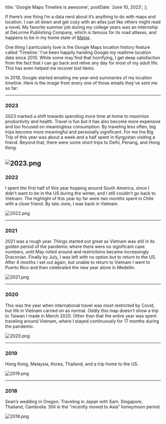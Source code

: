 
  title: 'Google Maps Timeline is awesome',
  postDate: 'June 10, 2023',
};

If there’s one thing I’m a data nerd about it’s anything to do with maps and location. I can sit down and get cozy with an atlas just like others might read a novel. My favorite summer job during my college years was an internship at DeLorme Publishing Company, which is famous for its road atlases, and happens to be in my home state of [Maine](/maine).

One thing I particularly love is the Google Maps location history feature called ‘Timeline.’ I’ve been happily handing Google my realtime location data since 2010. While some may find that horrifying, I get deep satisfaction from the fact that I can go back and relive any day for most of my adult life. This has even helped me recover lost items.

In 2018, Google started emailing me year-end summaries of my location timeline. Here is the image from every one of those emails they’ve sent me so far:

---

### 2023

2023 marked a shift towards spending more time at home to maximize productivity and health. Travel is fun but it has also become more expensive and too focused on meaningless consumption. By traveling less often, big trips become more meaningful and personally significant. For me the Big Trip of this year was about a week and a half spent in Kyrgystan visiting a friend. Beyond that, there were some short trips to Delhi, Penang, and Hong Kong.

## ![2023.png](/timeline/2023.png)

### 2022

I spent the first half of this year hopping around South America, since I didn’t want to be in the US during the winter, and I still couldn’t go back to Vietnam. The highlight of this year by far were two months spent in Chile with a close friend. By late June, I was back in Vietnam.

![2022.png](/timeline/2022.png)

---

### 2021

2021 was a rough year. Things started out great as Vietnam was still in its golden period of the pandemic where there were no significant case numbers, until May rolled around and restrictions became increasingly Draconian. Finally by July, I was left with no option but to return to the US. After 4 months I set out again, but unable to return to Vietnam I went to Puerto Rico and then celebrated the new year alone in Medellin.

![2021.png](/timeline/2021.png)

---

### 2020

This was the year when international travel was most restricted by Covid, but life in Vietnam carried on as normal. Oddly this map doesn’t show a trip to Taiwan I made in March 2020. Other than that the entire year was spent traveling around Vietnam, where I stayed continuously for 17 months during the pandemic.

![2020.png](/timeline/2020.png)

---

### 2019

Hong Kong, Malaysia, Korea, Thailand, and a trip home to the US.

![2019.png](/timeline/2019.png)

---

### 2018

Sean’s wedding in Oregon. Traveling in Japan with Sam. Singapore, Thailand, Cambodia. Still in the “recently moved to Asia” honeymoon period.

![2018.png](/timeline/2018.png)

